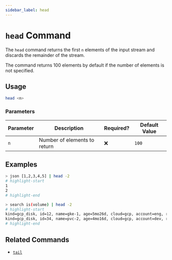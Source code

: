 ```yaml
---
sidebar_label: head
---
```


# `head` Command

The `head` command returns the first `n` elements of the input stream and discards the remainder of the stream.

The command returns 100 elements by default if the number of elements is not specified.

## Usage

```bash
head <n>
```

### Parameters

| Parameter | Description                  | Required? | Default Value |
| --------- | ---------------------------- | --------- | ------------- |
| `n`       | Number of elements to return | ❌        | `100`         |

## Examples

```bash title="Only take the first 2 elements of the JSON array"
> json [1,2,3,4,5] | head -2
# highlight-start
​1
​2
# highlight-end
```

```bash title="Only take the first 2 results of the search"
> search is(volume) | head -2
# highlight-start
​kind=gcp_disk, id=12, name=gke-1, age=5mo26d, cloud=gcp, account=eng, region=us-central1, zone=us-central1-c
​kind=gcp_disk, id=34, name=pvc-2, age=4mo16d, cloud=gcp, account=dev, region=us-west1, zone=us-west1-a
# highlight-end
```

## Related Commands

- [`tail`](./tail.mdx)

